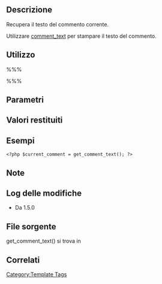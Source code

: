 {{Languages|
{{en|Function Reference/get_comment_text}}
{{it|Riferimento funzioni/get_comment_text}}
}}

== Descrizione ==

Recupera il testo del commento corrente. <!-- This tag must be within [[The Loop]], or a comment loop. -->

Utilizzare [[it:Riferimento funzioni/comment_text|comment_text]] per stampare il testo del commento.

== Utilizzo ==
%%%<?php get_comment_text( $comment_ID ) ?>%%%

== Parametri ==
{{it:Parameter|$comment_ID|integer|L'ID del commento di cui recuperare il testo.|opzionale|0 (il commento corrente)}}

== Valori restituiti ==
{{it:Return||string|Il contenuto del commento.}}

== Esempi ==

<pre><?php $current_comment = get_comment_text(); ?></pre>

== Note ==

== Log delle modifiche ==
* Da 1.5.0

== File sorgente ==

get_comment_text() si trova in {{Trac|wp-includes/comment-template.php}}

== Correlati ==

{{Tag Comments Tags}}

{{it:Tag Footer}}

[[Category:Template Tags]]